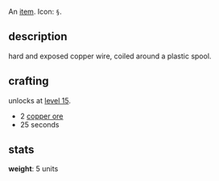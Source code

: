 {{FixTitle}}
An [[items|item]]. Icon: <code><nowiki>§</nowiki></code>.

== description ==

hard and exposed copper wire, coiled around a plastic spool.

== crafting ==

unlocks at [[level 15]].

* 2 [[copper ore]]
* 25 seconds

== stats ==

'''weight''': 5 units